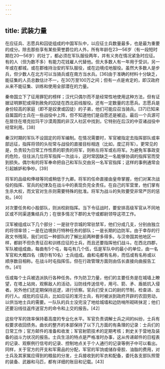 ```yaml
---
---
---
```

title: 武装力量
---



在应征兵、志愿兵和囚徒组成的中国军队中，以应征士兵数量最多，也是最为重要的成分。除去那些享有某些荣誉爵位的人外，所有年龄在23—56岁（有一段短时期在20—56岁）的壮丁，都必须在军队服役两年，并有义务在情况紧急时应征。有的人（但为数不多）有能力花钱雇人代替他。但大多数人有一年用于受训，另一年或在都城，或在郡维持治安的军队服役，或在边境戍地服役。虽然大多数人是步兵，但少数人在北方可以当骑兵或在南方当水兵。[36]由于准确的材料十分缺乏，能征集的人员总数估计不一，在30万至100万之间；但有一点是肯定的，即汉政府从来不能征集、训练和使用全部潜在的力量。

秦帝国立下了征用罪犯的榜样；汉代只偶尔而不是经常性地使用这种方法，但有证据证明罪犯或得到赦免的囚徒在西北前线服役。还有一定数量的志愿兵。志愿兵是身份较高的家庭（即不是奴隶或囚徒）的子弟，他们可能应召当骑兵。[37]已知来自属国的士兵在一些战役中上阵，但不知道他们是自愿还是被迫。最后一个兵源可在居住在塔克拉玛干沙漠周围的非汉人社区中找到，它特别在后汉的中亚诸战役中经常利用。[38]

秦汉时期的军队不设固定的将军编制。在情况需要时，军官被指定去指挥部队或率部远征，指挥将领的头衔常与战役的直接目标相连（比如，度辽将军）。更常见的是，负责较为日常工作性质的职责的将军，则称左将军或右将军。为避免军事政变的危险，往往派几位将军指挥一次战斗，这时常因缺乏一名能够协调的指挥官而受到损失。偶尔有的将军奉命把自己和军队交由另一名军官指挥；这样的事例通常会引起嫉妒和争吵。[39]

将军的品级和俸禄等同或稍低于九卿。将军的任命直接由皇帝掌握，他们对某次战役的指挥、官兵的纪律及在战斗中的表现负完全责任。在自己的军营里，他们掌有生杀大权，而文官对生杀则需要特殊的批准。将军为战斗的失败要受非常严厉的惩处。[40]

对次要任务和小股部队，则派校尉指挥。当下令征战时，要安排高级军官从不同地区或不同渠道集结兵力；在很多情况下郡的太守或都尉领导这项工作。

汉军被组成以下几个部分：一是驻守京城的常驻禁军，他们分成几支，分别由独立的将领率领；一是在边境执行特种任务的部队；一是长期的边防军。由于幸存的行政文书残简，我们对后一种部队的了解比前两种要多得多。与汉帝国其他地区一样，都尉不但负责征召和训练应征的士兵，而且还要指挥他们战斗。在西北四郡，军队被组成曲，每曲有5个屯，每屯有几个伍，伍是军队中的最小的单位，由一名军官和大概四名（偶尔有10名）士兵组成。曲和屯都有名称，而伍或有名称或以顺序数目相称。在战斗时屯指挥伍，但在行政管理方面则由伍长直接向曲报告工作。[41]

伍或每个士兵被选派执行各种任务。作为防卫力量，他们的主要任务是在城墙上瞭望，在塔上站岗，观察敌人的活动，沿防线传送信号，用弓、箭、矛、盾抵抗入侵者。另外他们还定期保持巡逻，进行侦察。官兵们受关口的尉的节制，检查进、出的行人。成批的应征兵，比如应征的淮河士兵，有时被派到政府开辟的农田劳动，以供当地士兵的需要。一队队的兵士没完没了地给城墙和边防哨所砌砖抹泥；他们还要沿线往返传送官方的命令和上交的报告。[42]

这些守军的效率保持着高度的专业化水平。军官负责调解士兵之间的纠纷，士兵有权要求收回债务。曲长的整齐的本部保持了以下几方面的有条理的记录：士兵们的日常工作；官方邮件的准备和收发；军官射箭技术的定期考核；刺史关于营地及装备的战斗力状况的报告。士兵生活的特点是严格准时办事，这从传递邮件的日程表的记录、观察例行信号的记录、控制地点关于个人通行的记录等例子中可以看出。同样，关于官方的开支和军需品的分配，军官的军饷或储存骨胶、油脂的费用，对士兵及其家属应得到的粮盐的分发，士兵接收到的军衣和配备，委托各支部队照管的装备、武器和马匹，都有详细的账目和记载。[43]